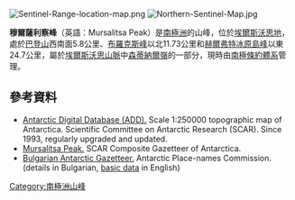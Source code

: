 {{No footnotes|time=2020-01-16T07:24:53+00:00}}
[[Image:Sentinel-Range-location-map.png|thumb]]
[[Image:Northern-Sentinel-Map.jpg|thumb]]
{{coord|77|55|16|S|86|21|10|W|display=title}}

'''穆爾薩利察峰'''（英語：Mursalitsa Peak）是[[南極洲|南極洲]]的山峰，位於[[埃爾斯沃思地|埃爾斯沃思地]]，處於[[巴登山|巴登山]]西南面5.8公里、[[布羅克斯峰|布羅克斯峰]]以北11.73公里和[[赫爾弗特冰原島峰|赫爾弗特冰原島峰]]以東24.7公里，屬於[[埃爾斯沃思山脈|埃爾斯沃思山脈]]中[[森蒂納爾嶺|森蒂納爾嶺]]的一部分，現時由[[南極條約體系|南極條約體系]]管理。

==參考資料==
* [http://www.add.scar.org Antarctic Digital Database (ADD).] {{Wayback|url=http://www.add.scar.org/ |date=20170305000653 }} Scale 1:250000 topographic map of Antarctica. Scientific Committee on Antarctic Research (SCAR). Since 1993, regularly upgraded and updated.
* [http://data.aad.gov.au/aadc/gaz/scar/display_name.cfm?gaz_id=137838 Mursalitsa Peak.] {{Wayback|url=http://data.aad.gov.au/aadc/gaz/scar/display_name.cfm?gaz_id=137838 |date=20140203110052 }} SCAR Composite Gazetteer of Antarctica.
* [http://apcbg.org/gazet-bg.doc Bulgarian Antarctic Gazetteer.] {{Wayback|url=http://apcbg.org/gazet-bg.doc |date=20131012104624 }} Antarctic Place-names Commission. (details in Bulgarian, [http://apcbg.org/gazet.htm basic data] {{Wayback|url=http://apcbg.org/gazet.htm |date=20160304071225 }} in English)

{{DEFAULTSORT:Mursalitsa Peak}}
[[Category:南極洲山峰|Category:南極洲山峰]]


{{EllsworthLand-geo-stub}}